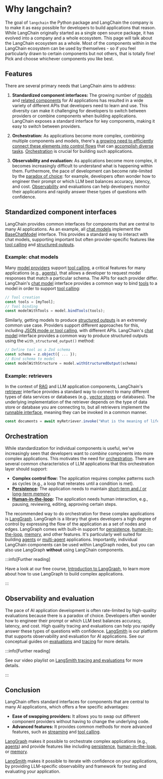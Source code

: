 # Why langchain?

The goal of `langchain` the Python package and LangChain the company is to make it as easy possible for developers to build applications that reason.
While LangChain originally started as a single open source package, it has evolved into a company and a whole ecosystem.
This page will talk about the LangChain ecosystem as a whole.
Most of the components within in the LangChain ecosystem can be used by themselves - so if you feel particularly drawn to certain components but not others, that is totally fine! Pick and choose whichever components you like best.

## Features

There are several primary needs that LangChain aims to address:

1. **Standardized component interfaces:** The growing number of [models](/docs/integrations/chat/) and [related components](/docs/integrations/vectorstores/) for AI applications has resulted in a wide variety of different APIs that developers need to learn and use.
   This diversity can make it challenging for developers to switch between providers or combine components when building applications.
   LangChain exposes a standard interface for key components, making it easy to switch between providers.

2. **Orchestration:** As applications become more complex, combining multiple components and models, there's [a growing need to efficiently connect these elements into control flows](https://lilianweng.github.io/posts/2023-06-23-agent/) that can [accomplish diverse tasks](https://www.sequoiacap.com/article/generative-ais-act-o1/).
   [Orchestration](<https://en.wikipedia.org/wiki/Orchestration_(computing)>) is crucial for building such applications.

3. **Observability and evaluation:** As applications become more complex, it becomes increasingly difficult to understand what is happening within them.
   Furthermore, the pace of development can become rate-limited by the [paradox of choice](https://en.wikipedia.org/wiki/Paradox_of_choice):
   for example, developers often wonder how to engineer their prompt or which LLM best balances accuracy, latency, and cost.
   [Observability](https://en.wikipedia.org/wiki/Observability) and evaluations can help developers monitor their applications and rapidly answer these types of questions with confidence.

## Standardized component interfaces

LangChain provides common interfaces for components that are central to many AI applications.
As an example, all [chat models](/docs/concepts/chat_models/) implement the [BaseChatModel](https://api.js.langchain.com/classes/_langchain_core.language_models_chat_models.BaseChatModel.html) interface.
This provides a standard way to interact with chat models, supporting important but often provider-specific features like [tool calling](/docs/concepts/tool_calling/) and [structured outputs](/docs/concepts/structured_outputs/).

### Example: chat models

Many [model providers](/docs/concepts/chat_models/) support [tool calling](/docs/concepts/tool_calling/), a critical features for many applications (e.g., [agents](https://langchain-ai.github.io/langgraphjs/concepts/agentic_concepts/)), that allows a developer to request model responses that match a particular schema.
The APIs for each provider differ.
LangChain's [chat model](/docs/concepts/chat_models/) interface provides a common way to bind [tools](/docs/concepts/tools) to a model in order to support [tool calling](/docs/concepts/tool_calling/):

```typescript
// Tool creation
const tools = [myTool];
// Tool binding
const modelWithTools = model.bindTools(tools);
```

Similarly, getting models to produce [structured outputs](/docs/concepts/structured_outputs/) is an extremely common use case.
Providers support different approaches for this, including [JSON mode or tool calling](https://platform.openai.com/docs/guides/structured-outputs), with different APIs.
LangChain's [chat model](/docs/concepts/chat_models/) interface provides a common way to produce structured outputs using the `with_structured_output()` method:

```typescript
// Define tool as a Zod schema
const schema = z.object({ ... });
// Bind schema to model
const modelWithStructure = model.withStructuredOutput(schema)
```

### Example: retrievers

In the context of [RAG](/docs/concepts/rag/) and LLM application components, LangChain's [retriever](/docs/concepts/retrievers/) interface provides a standard way to connect to many different types of data services or databases (e.g., [vector stores](/docs/concepts/vectorstores) or databases).
The underlying implementation of the retriever depends on the type of data store or database you are connecting to, but all retrievers implement the [runnable interface](/docs/concepts/runnables/), meaning they can be invoked in a common manner.

```typescript
const documents = await myRetriever.invoke("What is the meaning of life?");
```

## Orchestration

While standardization for individual components is useful, we've increasingly seen that developers want to _combine_ components into more complex applications.
This motivates the need for [orchestration](<https://en.wikipedia.org/wiki/Orchestration_(computing)>).
There are several common characteristics of LLM applications that this orchestration layer should support:

- **Complex control flow:** The application requires complex patterns such as cycles (e.g., a loop that reiterates until a condition is met).
- **[Persistence](https://langchain-ai.github.io/langgraphjs/concepts/persistence/):** The application needs to maintain [short-term and / or long-term memory](https://langchain-ai.github.io/langgraphjs/concepts/memory/).
- **[Human-in-the-loop](https://langchain-ai.github.io/langgraphjs/concepts/human_in_the_loop/):** The application needs human interaction, e.g., pausing, reviewing, editing, approving certain steps.

The recommended way to do orchestration for these complex applications is [LangGraph](https://langchain-ai.github.io/langgraphjs/concepts/high_level/).
LangGraph is a library that gives developers a high degree of control by expressing the flow of the application as a set of nodes and edges.
LangGraph comes with built-in support for [persistence](https://langchain-ai.github.io/langgraphjs/concepts/persistence/), [human-in-the-loop](https://langchain-ai.github.io/langgraphjs/concepts/human_in_the_loop/), [memory](https://langchain-ai.github.io/langgraphjs/concepts/memory/), and other features.
It's particularly well suited for building [agents](https://langchain-ai.github.io/langgraphjs/concepts/agentic_concepts/) or [multi-agent](https://langchain-ai.github.io/langgraphjs/concepts/multi_agent/) applications.
Importantly, individual LangChain components can be used within LangGraph nodes, but you can also use LangGraph **without** using LangChain components.

:::info[Further reading]

Have a look at our free course, [Introduction to LangGraph](https://academy.langchain.com/courses/intro-to-langgraph), to learn more about how to use LangGraph to build complex applications.

:::

## Observability and evaluation

The pace of AI application development is often rate-limited by high-quality evaluations because there is a paradox of choice.
Developers often wonder how to engineer their prompt or which LLM best balances accuracy, latency, and cost.
High quality tracing and evaluations can help you rapidly answer these types of questions with confidence.
[LangSmith](https://docs.smith.langchain.com/) is our platform that supports observability and evaluation for AI applications.
See our conceptual guides on [evaluations](https://docs.smith.langchain.com/concepts/evaluation) and [tracing](https://docs.smith.langchain.com/concepts/tracing) for more details.

:::info[Further reading]

See our video playlist on [LangSmith tracing and evaluations](https://youtube.com/playlist?list=PLfaIDFEXuae0um8Fj0V4dHG37fGFU8Q5S&feature=shared) for more details.

:::

## Conclusion

LangChain offers standard interfaces for components that are central to many AI applications, which offers a few specific advantages:

- **Ease of swapping providers:** It allows you to swap out different component providers without having to change the underlying code.
- **Advanced features:** It provides common methods for more advanced features, such as [streaming](/docs/concepts/runnables/#streaming) and [tool calling](/docs/concepts/tool_calling/).

[LangGraph](https://langchain-ai.github.io/langgraphjs/concepts/high_level/) makes it possible to orchestrate complex applications (e.g., [agents](/docs/concepts/agents/)) and provide features like including [persistence](https://langchain-ai.github.io/langgraphjs/concepts/persistence/), [human-in-the-loop](https://langchain-ai.github.io/langgraphjs/concepts/human_in_the_loop/), or [memory](https://langchain-ai.github.io/langgraphjs/concepts/memory/).

[LangSmith](https://docs.smith.langchain.com/) makes it possible to iterate with confidence on your applications, by providing LLM-specific observability and framework for testing and evaluating your application.

